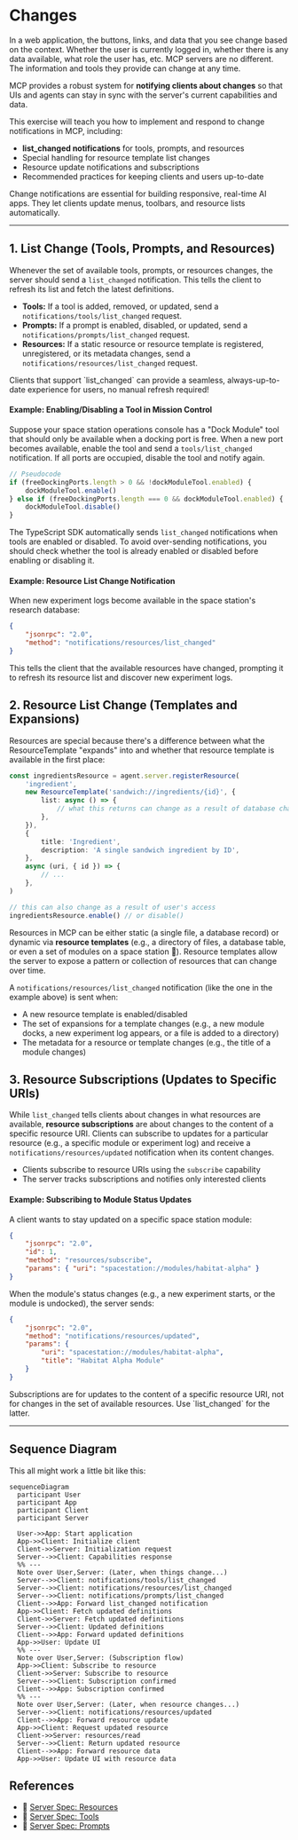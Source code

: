 # Changes

In a web application, the buttons, links, and data that you see change based on the context. Whether the user is currently logged in, whether there is any data available, what role the user has, etc. MCP servers are no different. The information and tools they provide can change at any time.

MCP provides a robust system for **notifying clients about changes** so that UIs and agents can stay in sync with the server's current capabilities and data.

This exercise will teach you how to implement and respond to change notifications in MCP, including:

- **list_changed notifications** for tools, prompts, and resources
- Special handling for resource template list changes
- Resource update notifications and subscriptions
- Recommended practices for keeping clients and users up-to-date

<callout-info>
	Change notifications are essential for building responsive, real-time AI apps.
	They let clients update menus, toolbars, and resource lists automatically.
</callout-info>

---

## 1. List Change (Tools, Prompts, and Resources)

Whenever the set of available tools, prompts, or resources changes, the server should send a `list_changed` notification. This tells the client to refresh its list and fetch the latest definitions.

- **Tools:** If a tool is added, removed, or updated, send a `notifications/tools/list_changed` request.
- **Prompts:** If a prompt is enabled, disabled, or updated, send a `notifications/prompts/list_changed` request.
- **Resources:** If a static resource or resource template is registered, unregistered, or its metadata changes, send a `notifications/resources/list_changed` request.

<callout-success>
	Clients that support `list_changed` can provide a seamless, always-up-to-date
	experience for users, no manual refresh required!
</callout-success>

#### Example: Enabling/Disabling a Tool in Mission Control

Suppose your space station operations console has a "Dock Module" tool that should only be available when a docking port is free. When a new port becomes available, enable the tool and send a `tools/list_changed` notification. If all ports are occupied, disable the tool and notify again.

```ts
// Pseudocode
if (freeDockingPorts.length > 0 && !dockModuleTool.enabled) {
	dockModuleTool.enable()
} else if (freeDockingPorts.length === 0 && dockModuleTool.enabled) {
	dockModuleTool.disable()
}
```

The TypeScript SDK automatically sends `list_changed` notifications when tools are enabled or disabled. To avoid over-sending notifications, you should check whether the tool is already enabled or disabled before enabling or disabling it.

#### Example: Resource List Change Notification

When new experiment logs become available in the space station's research database:

```json filename=server-notification.json nocopy
{
	"jsonrpc": "2.0",
	"method": "notifications/resources/list_changed"
}
```

This tells the client that the available resources have changed, prompting it to refresh its resource list and discover new experiment logs.

## 2. Resource List Change (Templates and Expansions)

Resources are special because there's a difference between what the
ResourceTemplate "expands" into and whether that resource template is available
in the first place:

```ts lines=4-6,17-18
const ingredientsResource = agent.server.registerResource(
	'ingredient',
	new ResourceTemplate('sandwich://ingredients/{id}', {
		list: async () => {
			// what this returns can change as a result of database changes etc.
		},
	}),
	{
		title: 'Ingredient',
		description: 'A single sandwich ingredient by ID',
	},
	async (uri, { id }) => {
		// ...
	},
)

// this can also change as a result of user's access
ingredientsResource.enable() // or disable()
```

Resources in MCP can be either static (a single file, a database record) or dynamic via **resource templates** (e.g., a directory of files, a database table, or even a set of modules on a space station 🚀). Resource templates allow the server to expose a pattern or collection of resources that can change over time.

A `notifications/resources/list_changed` notification (like the one in the example above) is sent when:

- A new resource template is enabled/disabled
- The set of expansions for a template changes (e.g., a new module docks, a new experiment log appears, or a file is added to a directory)
- The metadata for a resource or template changes (e.g., the title of a module changes)

## 3. Resource Subscriptions (Updates to Specific URIs)

While `list_changed` tells clients about changes in what resources are available, **resource subscriptions** are about changes to the content of a specific resource URI. Clients can subscribe to updates for a particular resource (e.g., a specific module or experiment log) and receive a `notifications/resources/updated` notification when its content changes.

- Clients subscribe to resource URIs using the `subscribe` capability
- The server tracks subscriptions and notifies only interested clients

#### Example: Subscribing to Module Status Updates

A client wants to stay updated on a specific space station module:

```json filename=client-request.json nocopy
{
	"jsonrpc": "2.0",
	"id": 1,
	"method": "resources/subscribe",
	"params": { "uri": "spacestation://modules/habitat-alpha" }
}
```

When the module's status changes (e.g., a new experiment starts, or the module is undocked), the server sends:

```json filename=server-notification-request.json nocopy
{
	"jsonrpc": "2.0",
	"method": "notifications/resources/updated",
	"params": {
		"uri": "spacestation://modules/habitat-alpha",
		"title": "Habitat Alpha Module"
	}
}
```

<callout-muted>
	Subscriptions are for updates to the content of a specific resource URI, not
	for changes in the set of available resources. Use `list_changed` for the
	latter.
</callout-muted>

---

## Sequence Diagram

This all might work a little bit like this:

```mermaid
sequenceDiagram
  participant User
  participant App
  participant Client
  participant Server

  User->>App: Start application
  App->>Client: Initialize client
  Client->>Server: Initialization request
  Server-->>Client: Capabilities response
  %% ---
  Note over User,Server: (Later, when things change...)
  Server-->>Client: notifications/tools/list_changed
  Server-->>Client: notifications/resources/list_changed
  Server-->>Client: notifications/prompts/list_changed
  Client-->>App: Forward list_changed notification
  App->>Client: Fetch updated definitions
  Client->>Server: Fetch updated definitions
  Server-->>Client: Updated definitions
  Client-->>App: Forward updated definitions
  App->>User: Update UI
  %% ---
  Note over User,Server: (Subscription flow)
  App->>Client: Subscribe to resource
  Client->>Server: Subscribe to resource
  Server-->>Client: Subscription confirmed
  Client-->>App: Subscription confirmed
  %% ---
  Note over User,Server: (Later, when resource changes...)
  Server-->>Client: notifications/resources/updated
  Client-->>App: Forward resource update
  App->>Client: Request updated resource
  Client->>Server: resources/read
  Server-->>Client: Return updated resource
  Client-->>App: Forward resource data
  App->>User: Update UI with resource data
```

## References

- 📜 [Server Spec: Resources](https://modelcontextprotocol.io/specification/2025-06-18/server/resources)
- 📜 [Server Spec: Tools](https://modelcontextprotocol.io/specification/2025-06-18/server/tools)
- 📜 [Server Spec: Prompts](https://modelcontextprotocol.io/specification/2025-06-18/server/prompts)
